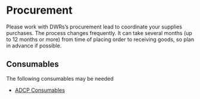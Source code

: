 # Procurement

Please work with DWRs's procurement lead to coordinate your supplies purchases. The process changes frequently. It can take several months (up to 12 months or more) from time of placing order to receiving goods, so plan in advance if possible.

## Consumables

The following consumables may be needed

-   [ADCP Consumables](../adcp/equipment_checklist.qmd)
